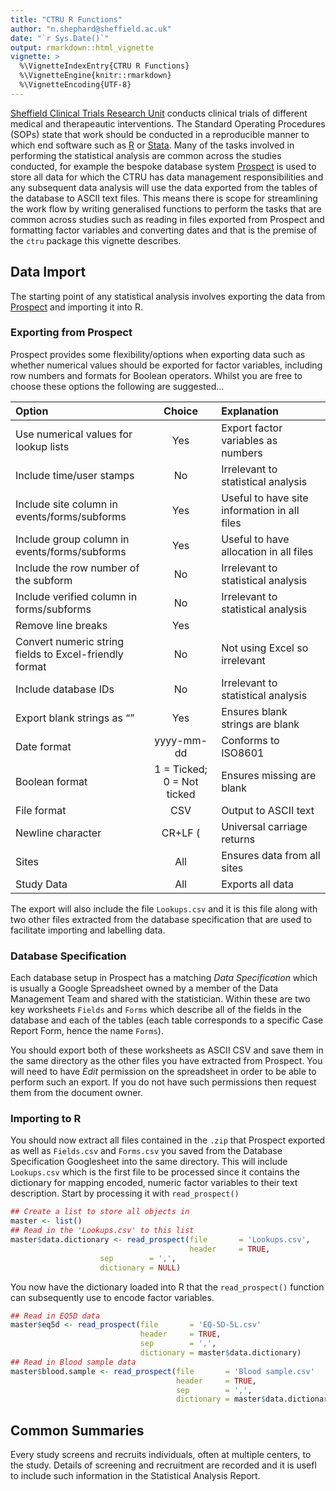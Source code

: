 ```yaml
---
title: "CTRU R Functions"
author: "n.shephard@sheffield.ac.uk"
date: "`r Sys.Date()`"
output: rmarkdown::html_vignette
vignette: >
  %\VignetteIndexEntry{CTRU R Functions}
  %\VignetteEngine{knitr::rmarkdown}
  %\VignetteEncoding{UTF-8}
---
```


[Sheffield Clinical Trials Research Unit]() conducts clinical trials of different medical and therapeautic interventions.  The Standard Operating Procedures (SOPs) state that work should be conducted in a reproducible manner to which end software such as [R](https://www.r-project.org) or [Stata](https://www.stata.com/).  Many of the tasks involved in performing the statistical analysis are common across the studies conducted, for example the bespoke database system [Prospect](https://www.ctru-prospect.shef.ac.uk/) is used to store all data for which the CTRU has data management responsibilities and any subsequent data analysis will use the data exported from the tables of the database to ASCII text files.  This means there is scope for streamlining the work flow by writing generalised functions to perform the tasks that are common across studies such as reading in files exported from Prospect and formatting factor variables and converting dates and that is the premise of the `ctru` package this vignette describes.

## Data Import

The starting point of any statistical analysis involves exporting the data from [Prospect](https://www.ctru-prospect.shef.ac.uk/) and importing it into R.

### Exporting from Prospect

Prospect provides some flexibility/options when exporting data such as whether numerical values should be exported for factor variables, including row numbers and formats for Boolean operators.  Whilst you are free to choose these options the following are suggested...

| Option                                                | Choice                      | Explanation                                |
|:------------------------------------------------------|:---------------------------:|:-------------------------------------------|
| Use numerical values for lookup lists                 | Yes                         | Export factor variables as numbers         |
| Include time/user stamps                              | No                          | Irrelevant to statistical analysis         |
| Include site column in events/forms/subforms          | Yes                         | Useful to have site information in all files|
| Include group column in events/forms/subforms         | Yes                         | Useful to have allocation in all files     |
| Include the row number of the subform                 | No                          | Irrelevant to statistical analysis         |
| Include verified column in forms/subforms             | No                          | Irrelevant to statistical analysis         |
| Remove line breaks                                    | Yes                         |                                            |
| Convert numeric string fields to Excel-friendly format| No                          | Not using Excel so irrelevant              |
| Include database IDs                                  | No                          | Irrelevant to statistical analysis         |
| Export blank strings as ""                            | Yes                         | Ensures blank strings are blank            |
| Date format						| yyyy-mm-dd                  | Conforms to ISO8601                        |
| Boolean format                                        | 1 = Ticked; 0 = Not ticked  | Ensures missing are blank                  |
| File format                                           | CSV                         | Output to ASCII text                       |
| Newline character                                     | CR+LF (\n\r)                | Universal carriage returns                 |
| Sites                                                 | All                         | Ensures data from all sites                |
| Study Data                                            | All                         | Exports all data                           |

The export will also include the file `Lookups.csv` and it is this file along with two other files extracted from the database specification that are used to facilitate importing and labelling data.

### Database Specification

Each database setup in Prospect has a matching *Data Specification* which is usually a Google Spreadsheet owned by a member of the Data Management Team and shared with the statistician.  Within these are two key worksheets `Fields` and `Forms` which describe all of the fields in the database and each of the tables (each table corresponds to a specific Case Report Form, hence the name `Forms`).

You should export both of these worksheets as ASCII CSV and save them in the same directory as the other files you have extracted from Prospect.  You will need to have *Edit* permission on the spreadsheet in order to be able to perform such an export.  If you do not have such permissions then request them from the document owner.

### Importing to R

You should now extract all files contained in the `.zip` that Prospect exported as well as `Fields.csv` and `Forms.csv` you saved from the Database Specification Googlesheet into the same directory.  This will include `Lookups.csv` which is the first file to be processed since it contains the dictionary for mapping encoded, numeric factor variables to their text description.  Start by processing it with `read_prospect()`

```r
## Create a list to store all objects in
master <- list()
## Read in the 'Lookups.csv' to this list
master$data.dictionary <- read_prospect(file       = 'Lookups.csv',
                                        header     = TRUE,
					sep        = ',',
					dictionary = NULL)
```

You now have the dictionary loaded into R that the `read_prospect()` function can subsequently use to encode factor variables.

```r
## Read in EQ5D data
master$eq5d <- read_prospect(file       = 'EQ-5D-5L.csv'
                             header     = TRUE,
                             sep        = ',',
                             dictionary = master$data.dictionary)
## Read in Blood sample data
master$blood.sample <- read_prospect(file       = 'Blood sample.csv'
                                     header     = TRUE,
                                     sep        = ',',
                                     dictionary = master$data.dictionary)
```

## Common Summaries

Every study screens and recruits individuals, often at multiple centers, to the study.  Details of screening and recruitment are recorded and it is usefl to include such information in the Statistical Analysis Report.




